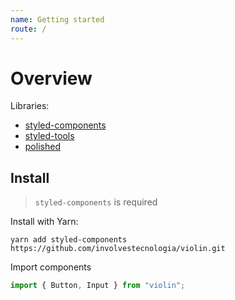 ```yaml
---
name: Getting started
route: /
---
```


# Overview

Libraries:

* [styled-components](https://www.styled-components.com/)
* [styled-tools](https://github.com/diegohaz/styled-tools)
* [polished](https://polished.js.org)

## Install 

> `styled-components` is required

Install with Yarn:

```shell
yarn add styled-components https://github.com/involvestecnologia/violin.git
```

Import components

```javascript
import { Button, Input } from "violin";
```
